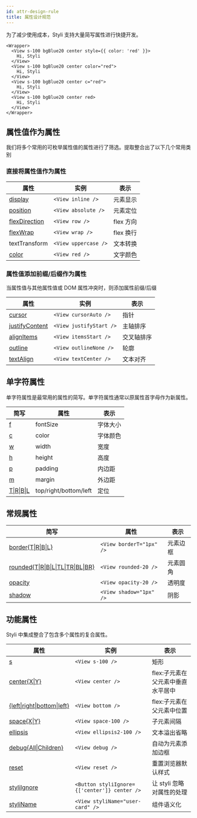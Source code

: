 ```yaml
---
id: attr-design-rule
title: 属性设计规范
---
```


为了减少使用成本，Styli 支持大量简写属性进行快捷开发。

```tsx live
<Wrapper>
  <View s-100 bgBlue20 center style={{ color: 'red' }}>
    Hi, Styli
  </View>
  <View s-100 bgBlue20 center color="red">
    Hi, Styli
  </View>
  <View s-100 bgBlue20 center c="red">
    Hi, Styli
  </View>
  <View s-100 bgBlue20 center red>
    Hi, Styli
  </View>
</Wrapper>
```

## 属性值作为属性

我们将多个常用的可枚举属性值的属性进行了筛选。提取整合出了以下几个常用类别

### 直接将属性值作为属性

| 属性                                     | 实例                 | 表示      |
| ---------------------------------------- | -------------------- | --------- |
| [display](display)                       | `<View inline />`    | 元素显示  |
| [position](position)                     | `<View absolute />`  | 元素定位  |
| [flexDirection](flex-box#flex-direction) | `<View row />`       | flex 方向 |
| [flexWrap](flex-box#flex-wrap)           | `<View wrap />`      | flex 换行 |
| textTransform                            | `<View uppercase />` | 文本转换  |
| [color](typography#文字颜色)             | `<View red />`       | 文字颜色  |

### 属性值添加前缀/后缀作为属性

当属性值与其他属性值或 DOM 属性冲突时，则添加属性前缀/后缀

| 属性                                           | 实例                    | 表示       |
| ---------------------------------------------- | ----------------------- | ---------- |
| [cursor](cursor)                               | `<View cursorAuto />`   | 指针       |
| [justifyContent](flex-box#主轴-justify-conten) | `<View justifyStart />` | 主轴排序   |
| [alignItems](flex-box#交叉轴-align-items)      | `<View itemsStart />`   | 交叉轴排序 |
| [outline](outline)                             | `<View outlineNone />`  | 轮廓       |
| [textAlign](typography#文本对齐)               | `<View textCenter />`   | 文本对齐   |

## 单字符属性

单字符属性是最常用的属性的简写。单字符属性通常以原属性首字母作为新属性。

| 简写                        | 属性                  | 表示     |
| --------------------------- | --------------------- | -------- |
| [f](typography#字体大小)    | fontSize              | 字体大小 |
| [c](typography#文字颜色)    | color                 | 字体颜色 |
| [w](width)                  | width                 | 宽度     |
| [h](height)                 | height                | 高度     |
| [p](padding)                | padding               | 内边距   |
| [m](margin)                 | margin                | 外边距   |
| [T\|R\|B\|L](position#定位) | top/right/bottom/left | 定位     |

## 常规属性

| 简写                                           | 属性                     | 表示     |
| ---------------------------------------------- | ------------------------ | -------- |
| [border{T\|R\|B\|L}](rounded)                  | `<View borderT="1px" />` | 元素边框 |
| [rounded{T\|R\|B\|L\|TL\|TR\|BL\|BR}](rounded) | `<View rounded-20 />`    | 元素圆角 |
| [opacity](opacity)                             | `<View opacity-20 />`    | 透明度   |
| [shadow](shadow)                               | `<View shadow="1px" />`  | 阴影     |

## 功能属性

Styli 中集成整合了包含多个属性的复合属性。

| 属性                                         | 实例                                         | 表示                              |
| -------------------------------------------- | -------------------------------------------- | --------------------------------- |
| [s](shape)                                   | `<View s-100 />`                             | 矩形                              |
| [center{X\|Y}](layout-engine)                | `<View center />`                            | flex:子元素在父元素中垂直水平居中 |
| [{left\|right\|bottom\|left}](layout-engine) | `<View bottom />`                            | flex:子元素在父元素中位置         |
| [space{X\|Y}](space)                         | `<View space-100 />`                         | 子元素间隔                        |
| [ellipsis](ellipsis)                         | `<View ellipsis2-100 />`                     | 文本溢出省略                      |
| [debug{All\|Children}](debug)                | `<View debug />`                             | 自动为元素添加边框                |
| [reset](reset)                               | `<View reset />`                             | 重置浏览器默认样式                |
| [styliIgnore](styli-ignore)                  | `<Button styliIgnore={['center']} center />` | 让 styli 忽略对属性的处理         |
| [styliName](styli-name)                      | `<View styliName="user-card" />`             | 组件语义化                        |
